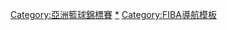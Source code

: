 {{Navbox
| name = 亞洲盃籃球賽
|title = [[亞洲籃球錦標賽]]/亞洲盃籃球賽
|listclass = hlist
|state = {{{state|autocollapse}}}
|titlestyle= background:#FFA500;
| group1 = 錦標賽
| list1    =
* [[1960年亞洲籃球錦標賽|1960年 馬尼拉]]
* [[1963年亞洲籃球錦標賽|1963年 台北]]
* [[1965年亞洲籃球錦標賽|1965年 吉隆坡]]
* [[1967年亞洲籃球錦標賽|1967年 漢城]]
* [[1969年亞洲籃球錦標賽|1969年 曼谷]]
* [[1971年亞洲籃球錦標賽|1971年 東京]]
* [[1973年亞洲籃球錦標賽|1973年 馬尼拉]]
* [[1975年亞洲籃球錦標賽|1975年 曼谷]]
* [[1977年亞洲籃球錦標賽|1977年 吉隆坡]]
* [[1979年亞洲籃球錦標賽|1979年 名古屋市]]
* [[1981年亞洲籃球錦標賽|1981年 加爾各答]]
* [[1983年亞洲籃球錦標賽|1983年 香港]]
* [[1985年亞洲籃球錦標賽|1985年 吉隆坡]]
* [[1987年亞洲籃球錦標賽|1987年 曼谷]]
* [[1989年亞洲籃球錦標賽|1989年 北京]]
* [[1991年亞洲籃球錦標賽|1991年 神戶]]
* [[1993年亞洲籃球錦標賽|1993年 雅加達]]
* [[1995年亞洲籃球錦標賽|1995年 漢城]]
* [[1997年亞洲籃球錦標賽|1997年 利雅德]]
* [[1999年亞洲籃球錦標賽|1999年 福岡]]
* [[2001年亞洲籃球錦標賽|2001年 上海]]
* [[2003年亞洲籃球錦標賽|2003年 哈爾濱]]
* [[2005年亞洲籃球錦標賽|2005年 杜哈]]
* [[2007年亞洲籃球錦標賽|2007年 德島市]]
* [[2009年亞洲籃球錦標賽|2009年 天津]]
* [[2011年亞洲籃球錦標賽|2011年 武漢]]
* [[2013年亞洲籃球錦標賽|2013年 馬尼拉]]
* [[2015年亞洲籃球錦標賽|2015年 長沙]]
* [[2017年亞洲盃籃球賽|2017年 贝鲁特]]
* [[2022年亞洲盃籃球賽|2021年 雅加达]]
| group2 = 資格賽
| list2=
* [[1997年亞洲籃球錦標賽資格賽|1997]]
* [[1999年亞洲籃球錦標賽資格賽|1999]]
* [[2001年亞洲籃球錦標賽資格賽|2001]]
* [[2003年亞洲籃球錦標賽資格賽|2003]]
* [[2005年亞洲籃球錦標賽資格賽|2005]]
* [[2007年亞洲籃球錦標賽資格賽|2007]]
* [[2009年亞洲籃球錦標賽資格賽|2009]]
* [[2011年亞洲籃球錦標賽資格賽|2011]]
* [[2013年亞洲籃球錦標賽資格賽|2013]]
* [[2015年亞洲籃球錦標賽資格賽|2015]]
* [[2017年亞洲盃籃球賽資格賽|2017]]
* [[2021年亞洲盃籃球賽資格賽|2021]]
}}<includeonly>[[Category:亞洲籃球錦標賽]]</includeonly><noinclude>
{{collapsible option}}
[[Category:亞洲籃球錦標賽|*]]
[[Category:FIBA導航模板]]
</noinclude>